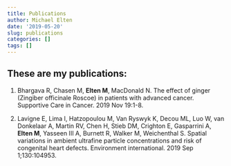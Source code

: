 ```yaml
---
title: Publications
author: Michael Elten
date: '2019-05-20'
slug: publications
categories: []
tags: []
---
```


## These are my publications:

1. Bhargava R, Chasen M, **Elten M**, MacDonald N. The effect of ginger (Zingiber officinale Roscoe) in patients with advanced cancer. Supportive Care in Cancer. 2019 Nov 19:1-8.


2. Lavigne E, Lima I, Hatzopoulou M, Van Ryswyk K, Decou ML, Luo W, van Donkelaar A, Martin RV, Chen H, Stieb DM, Crighton E, Gasparrini A, **Elten M**, Yasseen III A, Burnett R, Walker M, Weichenthal S. Spatial variations in ambient ultrafine particle concentrations and risk of congenital heart defects. Environment international. 2019 Sep 1;130:104953.